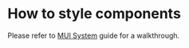 
<Meta title="Design System/MUI/Styling" />

# How to style components

Please refer to [MUI System](https://mui.com/system/basics/) guide for a walkthrough.
